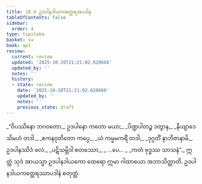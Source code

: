 ```yaml
---
title: 18.4 ဥဒပါနဒါယကတ္ထေရအပဒါန
tableOfContents: false
sidebar:
  order: 4
type: tipitaka
basket: su
book: ap1
review:
  current: review
  updated: '2025-10-20T21:21:02.620666'
  updated_by: ''
  notes: ''
  history:
  - state: review
    date: '2025-10-20T21:21:02.620666'
    updated_by: ''
    notes: ''
    previous_state: draft
---
```



<DynamicBreadcrumb />


<ReviewStatus review={frontmatter.review} showDetails={true} />

<HypothesisAnnotation frontmatter={frontmatter} />

<Division number="18" book="ap1" e="ch" v="20" p="208">

<Paragraph number="2533" type="verses" book="ap1">
_“ဝိပဿိနော ဘဂဝတော,_  
ဥဒပါနော ကတော မယာ;_  
_ပိဏ္ဍပါတဉ္စ ဒတွာန,_  
_နိယျာဒေသိမဟံ တဒါ._  

</Paragraph>

</Division>
<Division number="19" book="ap1" e="ch" v="20" p="209">

<Paragraph number="2534" type="verses" book="ap1">
_ဧကနဝုတိတော ကပ္ပေ,_  
_ယံ ကမ္မမကရိံ တဒါ;_  
_ဒုဂ္ဂတိံ နာဘိဇာနာမိ,_  
ဥဒပါနဿိဒံ ဖလံ._  

</Paragraph>

</Division>
<Division number="20" book="ap1" e="ch" v="20" p="209">

<Paragraph number="2535" type="verses" book="ap1">
_ပဋိသမ္ဘိဒါ စတဿော,_  
_ …ပေ… _  
_ကတံ ဗုဒ္ဓဿ သာသနံ”._  

</Paragraph>

<Paragraph number="2536" book="ap1">
ဣတ္ထံ သုဒံ အာယသ္မာ ဥဒပါနဒါယကော ထေရော ဣမာ ဂါထာယော အဘာသိတ္ထာတိ.

</Paragraph>
</Division>

<Paragraph number="2537" type="center" book="ap1">
ဥဒပါနဒါယကတ္ထေရဿာပဒါနံ စတုတ္ထံ.
</Paragraph>
